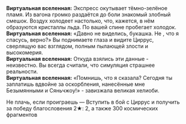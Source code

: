 {{Диалог Начало}}
:'''Виртуальная вселенная:''' Экспресс окутывает тёмно-зелёное пламя. Из вагона громко раздаётся до боли знакомый злобный смешок. Воздух холодеет настолько, что, кажется, в нём образуются кристаллы льда. По вашей спине пробегает холодок.
:'''Виртуальная вселенная:''' «Давно не виделись, букашка. Не {{MC|м=думал|ж=думала}}, что я спасусь, верно?» Вы поднимаете глаза и видите Циррус, сверлящую вас взглядом, полным пылающей злости и высокомерия.
:'''Виртуальная вселенная:''' Откуда взялись эти данные - неизвестно. Вы всегда считали, что симуляция страшнее реальности.
:'''Виртуальная вселенная:''' «Помнишь, что я сказала? Сегодня ты заплатишь вдвойне за оскорбления, нанесённые мне Безымянными и Сяньчжоу!» - завизжала великая хелиоби.
:{{Диалог|Звезда}} Не плачь, если проиграешь &mdash; Вступить в бой с Циррус и получить за победу благословения 2★: 2, а также 300 космических фрагментов
{{Диалог Конец}}